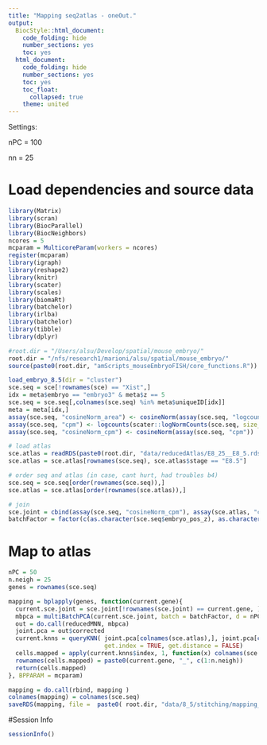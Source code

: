 ```yaml
---
title: "Mapping seq2atlas - oneOut."
output:
  BiocStyle::html_document:
    code_folding: hide
    number_sections: yes
    toc: yes  
  html_document:
    code_folding: hide
    number_sections: yes
    toc: yes
    toc_float:
      collapsed: true
    theme: united
---
```


Settings:

nPC = 100

nn = 25

# Load dependencies and source data

```r

library(Matrix)
library(scran)
library(BiocParallel)
library(BiocNeighbors)
ncores = 5
mcparam = MulticoreParam(workers = ncores)
register(mcparam)
library(igraph)
library(reshape2)
library(knitr)
library(scater)
library(scales)
library(biomaRt)
library(batchelor)
library(irlba)
library(batchelor)
library(tibble)
library(dplyr)

#root.dir = "/Users/alsu/Develop/spatial/mouse_embryo/"
root.dir = "/nfs/research1/marioni/alsu/spatial/mouse_embryo/"
source(paste0(root.dir, "amScripts_mouseEmbryoFISH/core_functions.R"))

load_embryo_8.5(dir = "cluster")
sce.seq = sce[!rownames(sce) == "Xist",]
idx = meta$embryo == "embryo3" & meta$z == 5
sce.seq = sce.seq[,colnames(sce.seq) %in% meta$uniqueID[idx]]
meta = meta[idx,]
assay(sce.seq, "cosineNorm_area") <- cosineNorm(assay(sce.seq, "logcounts_area"))
assay(sce.seq, "cpm") <- logcounts(scater::logNormCounts(sce.seq, size_factors = sce.seq$total))
assay(sce.seq, "cosineNorm_cpm") <- cosineNorm(assay(sce.seq, "cpm"))

# load atlas 
sce.atlas = readRDS(paste0(root.dir, "data/reducedAtlas/E8_25__E8_5.rds"))
sce.atlas = sce.atlas[rownames(sce.seq), sce.atlas$stage == "E8.5"]

# order seq and atlas (in case, cant hurt, had troubles b4)
sce.seq = sce.seq[order(rownames(sce.seq)),]
sce.atlas = sce.atlas[order(rownames(sce.atlas)),]

# join
sce.joint = cbind(assay(sce.seq, "cosineNorm_cpm"), assay(sce.atlas, "cosineNorm"))
batchFactor = factor(c(as.character(sce.seq$embryo_pos_z), as.character(sce.atlas$sample)))


```

# Map to atlas

```r

nPC = 50
n.neigh = 25
genes = rownames(sce.seq)

mapping = bplapply(genes, function(current.gene){
  current.sce.joint = sce.joint[!rownames(sce.joint) == current.gene, ]
  mbpca = multiBatchPCA(current.sce.joint, batch = batchFactor, d = nPC)
  out = do.call(reducedMNN, mbpca)
  joint.pca = out$corrected
  current.knns = queryKNN( joint.pca[colnames(sce.atlas),], joint.pca[colnames(sce.seq),], k = n.neigh, 
                           get.index = TRUE, get.distance = FALSE)
  cells.mapped = apply(current.knns$index, 1, function(x) colnames(sce.atlas)[x])
  rownames(cells.mapped) = paste0(current.gene, "_", c(1:n.neigh))
  return(cells.mapped)
}, BPPARAM = mcparam)

mapping = do.call(rbind, mapping )
colnames(mapping) = colnames(sce.seq)
saveRDS(mapping, file =  paste0( root.dir, "data/8_5/stitching/mapping_seq2atlas_embryo3z5_libsize.rds"))

```



#Session Info

```r

sessionInfo()

```
